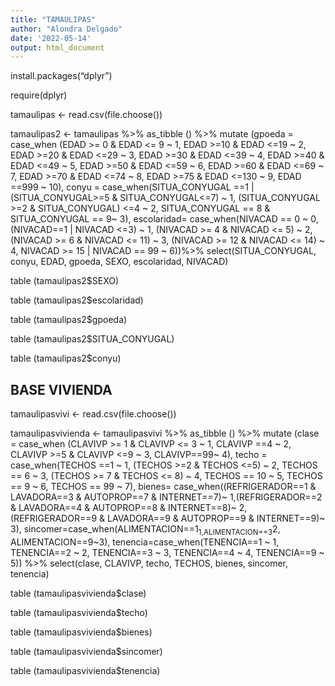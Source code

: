 ---
title: "TAMAULIPAS"
author: "Alondra Delgado"
date: '2022-05-14'
output: html_document
---
install.packages("dplyr")

require(dplyr)

tamaulipas <- read.csv(file.choose())


tamaulipas2 <- tamaulipas %>%
as_tibble () %>%
mutate (gpoeda = case_when (EDAD >= 0 & EDAD <= 9 ~ 1,
EDAD >=10 & EDAD <=19 ~ 2,
EDAD >=20 & EDAD <=29 ~ 3,
EDAD >=30 & EDAD <=39 ~ 4,
EDAD >=40 & EDAD <=49 ~ 5,
EDAD >=50 & EDAD <=59 ~ 6,
EDAD >=60 & EDAD <=69 ~ 7,
EDAD >=70 & EDAD <=74 ~ 8,
EDAD >=75 & EDAD <=130 ~ 9,
EDAD ==999 ~ 10),
conyu = case_when(SITUA_CONYUGAL ==1 | (SITUA_CONYUGAL>=5 & SITUA_CONYUGAL<=7) ~ 1,
(SITUA_CONYUGAL >=2 & SITUA_CONYUGAL) <=4 ~ 2,
SITUA_CONYUGAL == 8 & SITUA_CONYUGAL == 9~ 3),
escolaridad= case_when(NIVACAD == 0 ~ 0, (NIVACAD==1 | NIVACAD <=3) ~ 1,
(NIVACAD >= 4 & NIVACAD <= 5) ~ 2,
(NIVACAD >= 6 & NIVACAD <= 11) ~ 3,
(NIVACAD >= 12 & NIVACAD <= 14) ~ 4,
NIVACAD >= 15 | NIVACAD == 99 ~ 6))%>% 
select(SITUA_CONYUGAL, conyu, EDAD, gpoeda, SEXO, escolaridad, NIVACAD)

table (tamaulipas2$SEXO)

table (tamaulipas2$escolaridad)

table (tamaulipas2$gpoeda)

table (tamaulipas2$SITUA_CONYUGAL)

table (tamaulipas2$conyu)


## BASE VIVIENDA

tamaulipasvivi <- read.csv(file.choose())

tamaulipasvivienda <- tamaulipasvivi %>%
as_tibble () %>%
mutate (clase = case_when (CLAVIVP >= 1 & CLAVIVP <= 3 ~ 1,
CLAVIVP ==4 ~ 2,
CLAVIVP >=5 & CLAVIVP <=9 ~ 3,
CLAVIVP==99~ 4),
techo = case_when(TECHOS ==1 ~ 1, (TECHOS >=2 & TECHOS <=5) ~ 2,
TECHOS == 6 ~ 3, (TECHOS >= 7 & TECHOS <= 8) ~ 4,
TECHOS == 10 ~ 5,
TECHOS == 9 ~ 6,
TECHOS == 99 ~ 7),
bienes= case_when((REFRIGERADOR==1 & LAVADORA==3 & AUTOPROP==7 & INTERNET==7)~ 1,(REFRIGERADOR==2 & LAVADORA==4 & AUTOPROP==8 & INTERNET==8)~ 2,(REFRIGERADOR==9 & LAVADORA==9 & AUTOPROP==9 & INTERNET==9)~ 3),
sincomer=case_when(ALIMENTACION==1~1,ALIMENTACION==3~2,
ALIMENTACION==9~3),
tenencia=case_when(TENENCIA==1 ~ 1,
TENENCIA==2 ~ 2,
TENENCIA==3 ~ 3,
TENENCIA==4 ~ 4,
TENENCIA==9 ~ 5)) %>% 
select(clase, CLAVIVP, techo, TECHOS, bienes, sincomer, tenencia)


table (tamaulipasvivienda$clase)

table (tamaulipasvivienda$techo)

table (tamaulipasvivienda$bienes)

table (tamaulipasvivienda$sincomer)

table (tamaulipasvivienda$tenencia)

